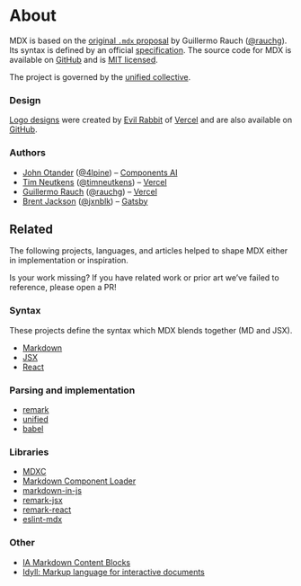 # About

MDX is based on the [original `.mdx` proposal][idea] by Guillermo Rauch
([@rauchg][rauchg]).
Its syntax is defined by an official [specification][].
The source code for MDX is available on [GitHub][] and is
[MIT licensed][license].

The project is governed by the [unified collective][governance].

### Design

[Logo designs][design] were created by [Evil Rabbit][] of [Vercel][] and are
also available on [GitHub][design].

### Authors

*   [John Otander][john] ([@4lpine][4lpine]) – [Components AI](https://components.ai)
*   [Tim Neutkens][tim] ([@timneutkens][timneutkens]) – [Vercel][]
*   [Guillermo Rauch][guillermo] ([@rauchg][rauchg]) – [Vercel][]
*   [Brent Jackson][brent] ([@jxnblk][jxnblk]) – [Gatsby](https://gatsbyjs.com)

## Related

The following projects, languages, and articles helped to shape MDX either in
implementation or inspiration.

Is your work missing?
If you have related work or prior art we’ve failed to reference, please open a
PR!

### Syntax

These projects define the syntax which MDX blends together (MD and JSX).

*   [Markdown](https://daringfireball.net/projects/markdown/syntax)
*   [JSX](https://reactjs.org/docs/introducing-jsx.html)
*   [React](https://reactjs.org/)

### Parsing and implementation

*   [remark](https://remark.js.org)
*   [unified](https://unifiedjs.com)
*   [babel](https://babeljs.io)

### Libraries

*   [MDXC](https://github.com/jamesknelson/mdxc)
*   [Markdown Component Loader](https://github.com/ticky/markdown-component-loader)
*   [markdown-in-js](https://github.com/threepointone/markdown-in-js)
*   [remark-jsx](https://github.com/fazouane-marouane/remark-jsx)
*   [remark-react](https://github.com/mapbox/remark-react)
*   [eslint-mdx](https://github.com/rx-ts/eslint-mdx)

### Other

*   [IA Markdown Content Blocks](https://github.com/iainc/Markdown-Content-Blocks)
*   [Idyll: Markup language for interactive documents](https://idyll-lang.org)

[github]: https://github.com/mdx-js/mdx

[license]: https://github.com/mdx-js/mdx/blob/master/license

[specification]: https://github.com/mdx-js/specification

[governance]: https://github.com/unifiedjs/collective

[design]: https://github.com/mdx-js/design

[idea]: https://spectrum.chat/thread/1021be59-2738-4511-aceb-c66921050b9a

[john]: https://johno.com

[tim]: https://github.com/timneutkens

[guillermo]: https://rauchg.com

[brent]: https://jxnblk.com

[4lpine]: https://twitter.com/4lpine

[rauchg]: https://twitter.com/rauchg

[timneutkens]: https://twitter.com/timneutkens

[jxnblk]: https://twitter.com/jxnblk

[evil rabbit]: https://twitter.com/evilrabbit_

[vercel]: https://vercel.com
